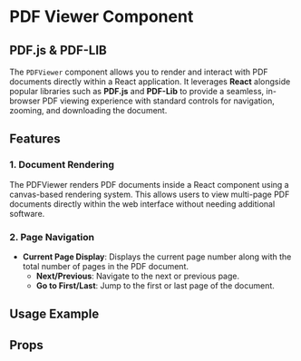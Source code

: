 
<Meta of={DemoStories} />

# PDF Viewer Component
## PDF.js & PDF-LIB

The `PDFViewer` component allows you to render and interact with PDF documents directly within a React application. It leverages **React** alongside popular libraries such as **PDF.js** and **PDF-Lib** to provide a seamless, in-browser PDF viewing experience with standard controls for navigation, zooming, and downloading the document.

## Features

### 1. **Document Rendering**
   The PDFViewer renders PDF documents inside a React component using a canvas-based rendering system. This allows users to view multi-page PDF documents directly within the web interface without needing additional software.

### 2. **Page Navigation**
   - **Current Page Display**: Displays the current page number along with the total number of pages in the PDF document.
     - **Next/Previous**: Navigate to the next or previous page.
     - **Go to First/Last**: Jump to the first or last page of the document.

## Usage Example


<Primary />

## Props

<Controls />
